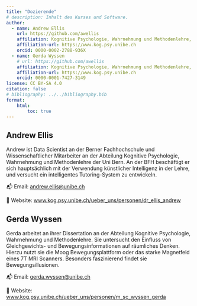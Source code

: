 ```yaml
---
title: "Dozierende"
# description: Inhalt des Kurses und Software.
author:
  - name: Andrew Ellis
    url: https://github.com/awellis
    affiliation: Kognitive Psychologie, Wahrnehmung und Methodenlehre, Universität Bern 
    affiliation-url: https://www.kog.psy.unibe.ch
    orcid: 0000-0002-2788-936X
  - name: Gerda Wyssen
    # url: https://github.com/awellis
    affiliation: Kognitive Psychologie, Wahrnehmung und Methodenlehre, Universität Bern 
    affiliation-url: https://www.kog.psy.unibe.ch
    orcid: 0000-0001-7427-3149
license: CC BY-SA 4.0
citation: false
# bibliography: ../../bibliography.bib
format:
    html:
        toc: true
---
```



## Andrew Ellis

Andrew ist Data Scientist an der Berner Fachhochschule und Wissenschaftlicher Mitarbeiter an der Abteilung Kognitive Psychologie, Wahrnehmung und Methodenlehre der Uni Bern. An der BFH beschäftigt er sich hauptsächlich mit der Verwendung künstlicher Intelligenz in der Lehre, und versucht ein intelligentes Tutoring-System zu entwickeln. 


📬 Email: [andrew.ellis@unibe.ch](mailto:andrew.ellis@unibe.ch)

🔗 Website: [www.kog.psy.unibe.ch/ueber_uns/personen/dr_ellis_andrew](https://www.kog.psy.unibe.ch/ueber_uns/personen/dr_ellis_andrew/index_ger.html)


## Gerda Wyssen
Gerda arbeitet an ihrer Dissertation an der Abteilung Kognitive Psychologie, Wahrnehmung und Methodenlehre. Sie untersucht den Einfluss von Gleichgewichts- und Bewegungsinformationen auf räumliches Denken. Hierzu nutzt sie die Moog Bewegungsplattform oder das starke Magnetfeld eines 7T MRI Scanners. Besonders faszinierend findet sie Bewegungsillusionen.

📬 Email: [gerda.wyssen@unibe.ch](mailto:gerda.wyssen@unibe.ch)

🔗 Website: [www.kog.psy.unibe.ch/ueber_uns/personen/m_sc_wyssen_gerda](https://www.kog.psy.unibe.ch/ueber_uns/personen/m_sc_wyssen_gerda/index_ger.html)

